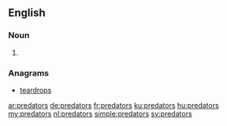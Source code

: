 ==English==

===Noun===
{{head|en|plural}}

# {{plural of|predator|lang=en|nocat=1}}

===Anagrams===
* [[teardrops#English|teardrops]]

[[ar:predators]]
[[de:predators]]
[[fr:predators]]
[[ku:predators]]
[[hu:predators]]
[[my:predators]]
[[nl:predators]]
[[simple:predators]]
[[sv:predators]]